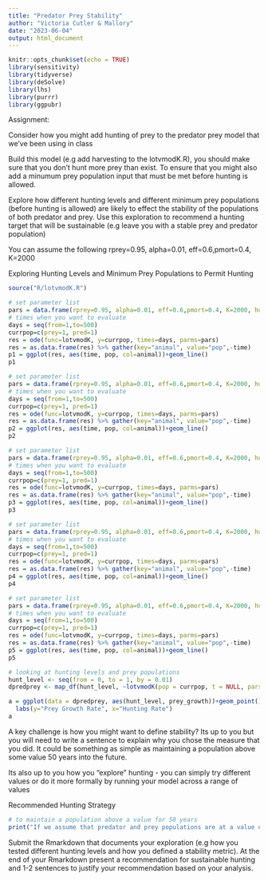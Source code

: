 ```yaml
---
title: "Predator Prey Stability"
author: "Victoria Cutler & Mallory"
date: "2023-06-04"
output: html_document
---
```


```r
knitr::opts_chunk$set(echo = TRUE)
library(sensitivity)
library(tidyverse)
library(deSolve)
library(lhs)
library(purrr)
library(ggpubr)
```

Assignment:

Consider how you might add hunting of prey to the predator prey model that we've been using in class

Build this model (e.g add harvesting to the lotvmodK.R), you should make sure that you don't hunt more prey than exist. To ensure that you might also add a minumum prey population input that must be met before hunting is allowed.

Explore how different hunting levels and different minimum prey populations (before hunting is allowed) are likely to effect the stability of the populations of both predator and prey. Use this exploration to recommend a hunting target that will be sustainable (e.g leave you with a stable prey and predator population)

You can assume the following rprey=0.95, alpha=0.01, eff=0.6,pmort=0.4, K=2000

Exploring Hunting Levels and Minimum Prey Populations to Permit Hunting
```r
source("R/lotvmodK.R")

# set parameter list
pars = data.frame(rprey=0.95, alpha=0.01, eff=0.6,pmort=0.4, K=2000, hunt_level = 0.10, min_prey_pop = 1)
# times when you want to evaluate
days = seq(from=1,to=500)
currpop=c(prey=1, pred=1)
res = ode(func=lotvmodK, y=currpop, times=days, parms=pars)
res = as.data.frame(res) %>% gather(key="animal", value="pop",-time)
p1 = ggplot(res, aes(time, pop, col=animal))+geom_line()
p1

# set parameter list
pars = data.frame(rprey=0.95, alpha=0.01, eff=0.6,pmort=0.4, K=2000, hunt_level = 0.50, min_prey_pop = 1)
# times when you want to evaluate
days = seq(from=1,to=500)
currpop=c(prey=1, pred=1)
res = ode(func=lotvmodK, y=currpop, times=days, parms=pars)
res = as.data.frame(res) %>% gather(key="animal", value="pop",-time)
p2 = ggplot(res, aes(time, pop, col=animal))+geom_line()
p2

# set parameter list
pars = data.frame(rprey=0.95, alpha=0.01, eff=0.6,pmort=0.4, K=2000, hunt_level = 0.25, min_prey_pop = 100)
# times when you want to evaluate
days = seq(from=1,to=500)
currpop=c(prey=1, pred=1)
res = ode(func=lotvmodK, y=currpop, times=days, parms=pars)
res = as.data.frame(res) %>% gather(key="animal", value="pop",-time)
p3 = ggplot(res, aes(time, pop, col=animal))+geom_line()
p3

# set parameter list
pars = data.frame(rprey=0.95, alpha=0.01, eff=0.6,pmort=0.4, K=2000, hunt_level = 1, min_prey_pop = 0)
# times when you want to evaluate
days = seq(from=1,to=500)
currpop=c(prey=1, pred=1)
res = ode(func=lotvmodK, y=currpop, times=days, parms=pars)
res = as.data.frame(res) %>% gather(key="animal", value="pop",-time)
p4 = ggplot(res, aes(time, pop, col=animal))+geom_line()
p4

# set parameter list
pars = data.frame(rprey=0.95, alpha=0.01, eff=0.6,pmort=0.4, K=2000, hunt_level = 1, min_prey_pop = 0)
# times when you want to evaluate
days = seq(from=1,to=500)
currpop=c(prey=1, pred=1)
res = ode(func=lotvmodK, y=currpop, times=days, parms=pars)
res = as.data.frame(res) %>% gather(key="animal", value="pop",-time)
p5 = ggplot(res, aes(time, pop, col=animal))+geom_line()
p5

# looking at hunting levels and prey populations
hunt_level <- seq(from = 0, to = 1, by = 0.01)
dpredprey <- map_df(hunt_level, ~lotvmodK(pop = currpop, t = NULL, pars = list(rprey = 0.95, alpha = 0.01, eff = 0.6, pmort = 0.4, K = 2000, min_prey_pop = 1, hunt_level = .x)))

a = ggplot(data = dpredprey, aes(hunt_level, prey_growth))+geom_point()+geom_hline(yintercept = 0, col="red")+
  labs(y="Prey Growth Rate", x="Hunting Rate")
a 
```


A key challenge is how you might want to define stability? Its up to you but you will need to write a sentence to explain why you chose the measure that you did.  It could be something as simple as maintaining a population above some value 50 years into the future.

Its also up to you how you "explore" hunting  - you can simply try different values or do it more formally by running your model across a range of values

Recommended Hunting Strategy 
```r
# to maintain a population above a value for 50 years 
print("If we assume that predator and prey populations are at a value of 1 (and rprey=0.95, alpha=0.01, eff=0.6,pmort=0.4, K=2000), in order to maintain a stable population for predator and prey, I recommend allowing 75% of prey to be hunted each year.")
```


Submit the Rmarkdown that documents your exploration (e.g how you tested different hunting levels and how you defined a stability metric). At the end of your Rmarkdown present a recommendation for sustainable hunting and 1-2 sentences to justify your recommendation based on your analysis.
